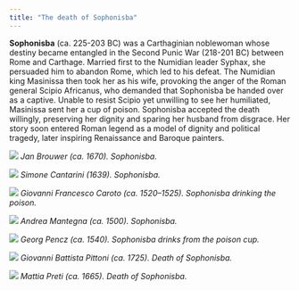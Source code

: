 ```yaml
---
title: "The death of Sophonisba" 
---
```


**Sophonisba** (ca. 225-203 BC) was a Carthaginian noblewoman whose destiny became entangled in the Second Punic War (218-201 BC) between Rome and Carthage. Married first to the Numidian leader Syphax, she persuaded him to abandon Rome, which led to his defeat. The Numidian king Masinissa then took her as his wife, provoking the anger of the Roman general Scipio Africanus, who demanded that Sophonisba be handed over as a captive. Unable to resist Scipio yet unwilling to see her humiliated, Masinissa sent her a cup of poison. Sophonisba accepted the death willingly, preserving her dignity and sparing her husband from disgrace. Her story soon entered Roman legend as a model of dignity and political tragedy, later inspiring Renaissance and Baroque painters.

::: {.column-page}
![](../images/Brouwer_Sophonisba.jpg)
*Jan Brouwer (ca. 1670). Sophonisba.*
:::
::: {.column-page}
![](../images/Cantarini_Sophonisba.jpg)
*Simone Cantarini (1639). Sophonisba.*
:::
::: {.column-page}
![](../images/Caroto_Sophonisba.jpg)
*Giovanni Francesco Caroto (ca. 1520–1525). Sophonisba drinking the poison.*
:::
::: {.column-page}
![](../images/Mantegna_Sophonisba.jpg)
*Andrea Mantegna (ca. 1500). Sophonisba.*
:::
::: {.column-page}
![](../images/Pencz_Sophonisba.jpg)
*Georg Pencz (ca. 1540). Sophonisba drinks from the poison cup.*
:::
::: {.column-page}
![](../images/Pittoni_Sophonisba.jpg)
*Giovanni Battista Pittoni (ca. 1725). Death of Sophonisba.*
:::
::: {.column-page}
![](../images/Preti_Sophonisba.jpg)
*Mattia Preti (ca. 1665). Death of Sophonisba.*
:::